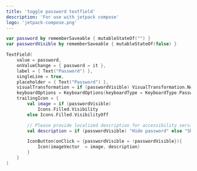 ```yaml
---
title: 'toggle password textfield'
description: 'For use with jetpack compose'
logo: 'jetpack-compose.png'
---
```


```kotlin
var password by rememberSaveable { mutableStateOf("") }
var passwordVisible by rememberSaveable { mutableStateOf(false) }

TextField(
    value = password,
    onValueChange = { password = it },
    label = { Text("Password") },
    singleLine = true,
    placeholder = { Text("Password") },
    visualTransformation = if (passwordVisible) VisualTransformation.None else PasswordVisualTransformation(),
    keyboardOptions = KeyboardOptions(keyboardType = KeyboardType.Password),
    trailingIcon = {
        val image = if (passwordVisible)
            Icons.Filled.Visibility
        else Icons.Filled.VisibilityOff

        // Please provide localized description for accessibility services
        val description = if (passwordVisible) "Hide password" else "Show password"

        IconButton(onClick = {passwordVisible = !passwordVisible}){
            Icon(imageVector  = image, description)
        }
    }
)
```
